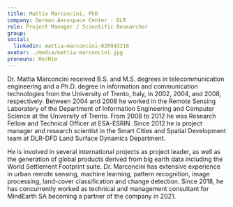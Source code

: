 ```yaml
---
title: Mattia Marconcini, PhD
company: German Aerospace Center - DLR
role: Project Manager / Scientific Researcher
group:
social:
  linkedin: mattia-marconcini-820943218
avatar: ./media/mattia-marconcini.jpg
pronouns: He/Him
---
```

Dr. Mattia Marconcini received B.S. and M.S. degrees in telecommunication engineering and a Ph.D. degree in information and communication technologies from the University of Trento, Italy, in 2002, 2004, and 2008, respectively. Between 2004 and 2008 he worked in the Remote Sensing Laboratory of the Department of Information Engineering and Computer Science at the University of Trento. From 2008 to 2012 he was Research Fellow and Technical Officer at ESA-ESRIN. Since 2012 he is project manager and research scientist in the Smart Cities and Spatial Development team at DLR-DFD Land Surface Dynamics Department. 

He is involved in several international projects as project leader, as well as the generation of global products derived from big earth data including the World Settlement Footprint suite. Dr. Marconcini has extensive experience in urban remote sensing, machine learning, pattern recognition, image processing, land-cover classification and change detection. Since 2018, he has concurrently worked as technical and management consultant for MindEarth SA becoming a partner of the company in 2021.